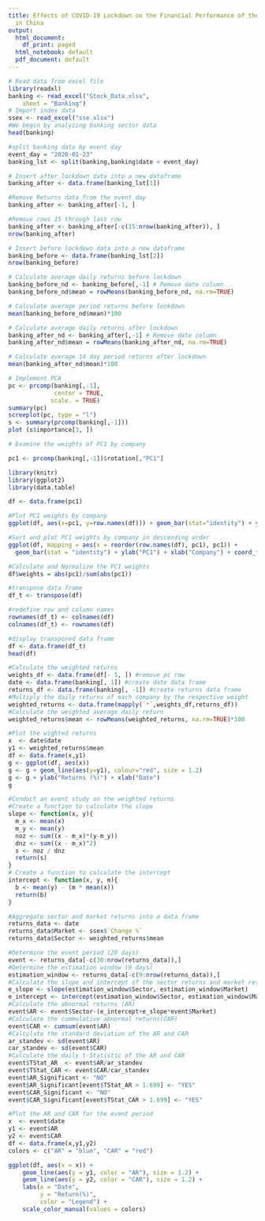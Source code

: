 ---
title: Effects of COVID-19 Lockdown on the Financial Performance of the Banking Sector
  in China
output:
  html_document:
    df_print: paged
  html_notebook: default
  pdf_document: default
---
```{r}
# Read data from excel file
library(readxl)
banking <- read_excel("Stock_Data.xlsx", 
    sheet = "Banking")
# Import index data
ssex <- read_excel("sse.xlsx")
#We begin by analyzing banking sector data
head(banking)
```
```{r}
#split banking data by event day
event_day = "2020-01-23"
banking_lst <- split(banking,banking$date < event_day)

# Insert after lockdown data into a new dataframe
banking_after <- data.frame(banking_lst[1])

#Remove Returns data from the event day
banking_after <- banking_after[-1, ]

#Remove rows 15 through last row
banking_after <- banking_after[-c(15:nrow(banking_after)), ]
nrow(banking_after)
```

```{r}
# Insert before lockdown data into a new dataframe
banking_before <- data.frame(banking_lst[2])
nrow(banking_before)
```

```{r}
# Calculate average daily returns before lockdown
banking_before_nd <- banking_before[,-1] # Remove date column
banking_before_nd$mean = rowMeans(banking_before_nd, na.rm=TRUE)

# Calculate average period returns before lockdown
mean(banking_before_nd$mean)*100
```
```{r}
# Calculate average daily returns after lockdown
banking_after_nd <- banking_after[,-1] # Remove date column
banking_after_nd$mean = rowMeans(banking_after_nd, na.rm=TRUE)

# Calculate average 14 day period returns after lockdown
mean(banking_after_nd$mean)*100
```
```{r}
# Implement PCA
pc <- prcomp(banking[,-1],
             center = TRUE,
            scale. = TRUE)
summary(pc)
screeplot(pc, type = "l")
s <- summary(prcomp(banking[,-1]))
plot (s$importance[3, ])
```
```{r}
# Examine the weights of PC1 by company

pc1 <- prcomp(banking[,-1])$rotation[,"PC1"]

library(knitr)
library(ggplot2)
library(data.table)

df <- data.frame(pc1)

#Plot PC1 weights by company
ggplot(df, aes(x=pc1, y=row.names(df))) + geom_bar(stat="identity") + ylab("Company") + xlab("PC1")
```
```{r}
#Sort and plot PC1 weights by company in descending order
ggplot(df, mapping = aes(x = reorder(row.names(df), pc1), pc1)) + 
  geom_bar(stat = "identity") + ylab("PC1") + xlab("Company") + coord_flip()
```
```{r}
#Calculate and Normalize the PC1 weights
df$weights = abs(pc1)/sum(abs(pc1))

#transpose data frame
df_t <- transpose(df)

#redefine row and column names
rownames(df_t) <- colnames(df)
colnames(df_t) <- rownames(df)

#display transposed data frame
df <- data.frame(df_t)
head(df)
```

```{r}
#Calculate the weighted returns
weights_df <- data.frame(df[- 1, ]) #remove pc row
date <- data.frame(banking[, 1]) #create date data frame
returns_df <- data.frame(banking[, -1]) #create returns data frame
#Multiply the daily returns of each company by the respective weight
weighted_returns <- data.frame(mapply(`*`,weights_df,returns_df))
#Calculate the weighted average daily return
weighted_returns$mean <- rowMeans(weighted_returns, na.rm=TRUE)*100
```

```{r}
#Plot the wighted returns
x  <- date$date
y1 <- weighted_returns$mean
df <- data.frame(x,y1)
g <- ggplot(df, aes(x))
g <- g + geom_line(aes(y=y1), colour="red", size = 1.2)
g <- g + ylab("Returns (%)") + xlab("Date")
g
```
```{r}
#Conduct an event study on the weighted returns
#Create a function to calculate the slope
slope <- function(x, y){
  m_x <- mean(x)
  m_y <- mean(y)
  noz <- sum((x - m_x)*(y-m_y))
  dnz <- sum((x - m_x)^2)
  s <- noz / dnz
  return(s)
}
# Create a function to calculate the intercept
intercept <- function(x, y, m){
  b <- mean(y) - (m * mean(x))
  return(b)
}
```

```{r}
#Aggregate sector and market returns into a data frame
returns_data <- date
returns_data$Market <- ssex$`Change %`
returns_data$Sector <- weighted_returns$mean

#Determine the event period (29 days)
event <- returns_data[-c(30:nrow(returns_data)),]
#Determine the estimation window (9 days)
estimation_window <- returns_data[-c(9:nrow(returns_data)),]
#Calculate the slope and intercept of the sector returns and market returns during the estimation window
e_slope <- slope(estimation_window$Sector, estimation_window$Market)
e_intercept <- intercept(estimation_window$Sector, estimation_window$Market, e_slope)
#Calculate the abnormal returns (AR)
event$AR <- event$Sector-(e_intercept+e_slope*event$Market)
#Calculate the cummulative abnormal returns(CAR)
event$CAR <- cumsum(event$AR)
#Calculate the standard deviation of the AR and CAR
ar_standev <- sd(event$AR)
car_standev <- sd(event$CAR)
#Calculate the daily t-Statistic of the AR and CAR 
event$TStat_AR  <- event$AR/ar_standev
event$TStat_CAR <- event$CAR/car_standev
event$AR_Significant <- "NO"
event$AR_Significant[event$TStat_AR > 1.699] <- "YES"
event$CAR_Significant <- "NO"
event$CAR_Significant[event$TStat_CAR > 1.699] <- "YES"

#Plot the AR and CAR for the event period
x  <- event$date
y1 <- event$AR
y2 <- event$CAR
df <- data.frame(x,y1,y2)
colors <- c("AR" = "blue", "CAR" = "red")

ggplot(df, aes(x = x)) +
    geom_line(aes(y = y1, color = "AR"), size = 1.2) +
    geom_line(aes(y = y2, color = "CAR"), size = 1.2) +
    labs(x = "Date",
         y = "Return(%)",
         color = "Legend") +
    scale_color_manual(values = colors)
```

